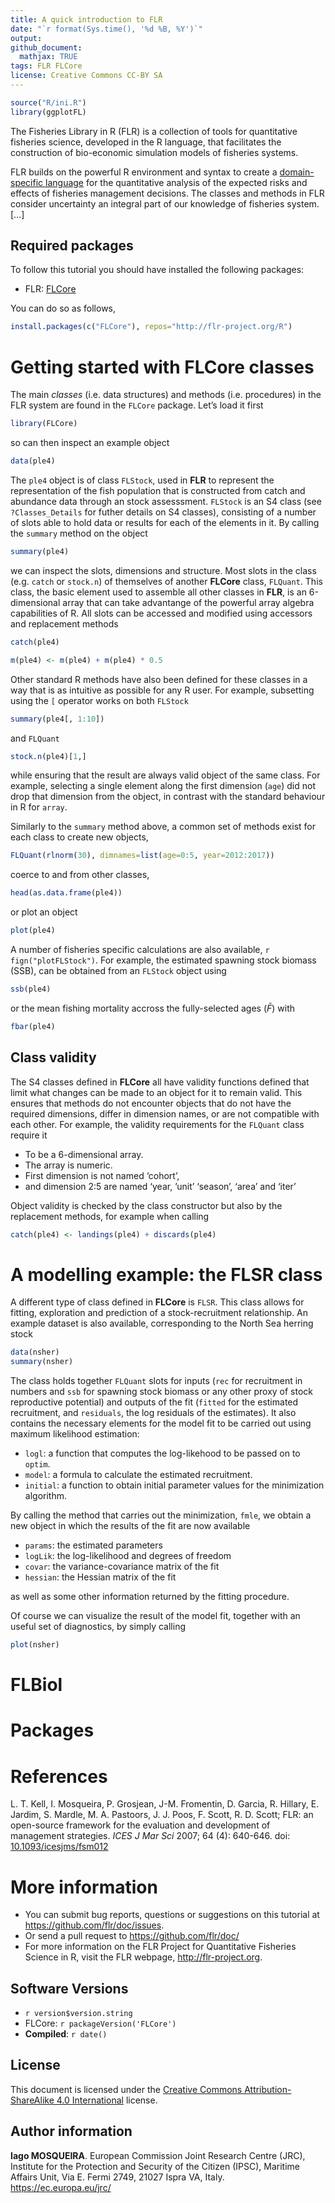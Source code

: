 ```yaml
---
title: A quick introduction to FLR
date: "`r format(Sys.time(), '%d %B, %Y')`"
output:
github_document:
  mathjax: TRUE
tags: FLR FLCore
license: Creative Commons CC-BY SA
---
```

 
```r
source("R/ini.R")
library(ggplotFL)
```

The Fisheries Library in R (FLR) is a collection of tools for quantitative fisheries science, developed in the R language, that facilitates the construction of bio-economic simulation models of fisheries systems.

FLR builds on the powerful R environment and syntax to create a [domain-specific language](https://en.wikipedia.org/wiki/Domain-specific_language) for the quantitative analysis of the expected risks and effects of fisheries management decisions. The classes and methods in FLR consider uncertainty an integral part of our knowledge of fisheries system. [...]

## Required packages


To follow this tutorial you should have installed the following packages:

- FLR: [FLCore](http://www.flr-project.org/FLCore/)

You can do so as follows,

```r
install.packages(c("FLCore"), repos="http://flr-project.org/R")
```

# Getting started with FLCore classes

The main *classes* (i.e. data structures) and methods (i.e. procedures) in the FLR system are found in the `FLCore` package. Let's load it first

```r
library(FLCore)
```

so can then inspect an example object

```r
data(ple4)
```

The `ple4` object is of class `FLStock`, used in **FLR** to represent the representation of the fish population that is constructed from catch and abundance data through an stock assesssment. `FLStock` is an S4 class (see `?Classes_Details` for futher details on S4 classes), consisting of a number of slots able to hold data or results for each of the elements in it. By calling the `summary` method on the object

```r
summary(ple4)
```

we can inspect the slots, dimensions and structure. Most slots in the class (e.g. `catch` or `stock.n`) of themselves of another **FLCore** class, `FLQuant`. This class, the basic element used to assemble all other classes in **FLR**, is an 6-dimensional array that can take advantange of the powerful array algebra capabilities of R. All slots can be accessed and modified using accessors and replacement methods

```r
catch(ple4)

m(ple4) <- m(ple4) + m(ple4) * 0.5
```

Other standard R methods have also been defined for these classes in a way that is as intuitive as possible for any R user. For example, subsetting using the `[` operator works on both `FLStock`

```r
summary(ple4[, 1:10])
```

and `FLQuant`

```r
stock.n(ple4)[1,]
```

while ensuring that the result are always valid object of the same class. For example, selecting a single element along the first dimension (`age`) did not drop that dimension from the object, in contrast with the standard behaviour in R for `array`.

Similarly to the `summary` method above, a common set of methods exist for each class to create new objects,

```r
FLQuant(rlnorm(30), dimnames=list(age=0:5, year=2012:2017))
```

coerce to and from other classes,

```r
head(as.data.frame(ple4))
```

or plot an object

```r
plot(ple4)
```

A number of fisheries specific calculations are also available,  `r fign("plotFLStock")`. For example, the estimated spawning stock biomass (SSB), can be obtained from an `FLStock` object using

```r
ssb(ple4)
```

or the mean fishing mortality accross the fully-selected ages ($\bar{F}$) with

```r
fbar(ple4)
```

## Class validity

The S4 classes defined in **FLCore**  all have validity functions defined that limit what changes can be made to an object for it to remain valid. This ensures that methods do not encounter objects that do not have the required dimensions, differ in dimension names, or are not compatible with each other. For example, the validity requirements for the `FLQuant` class require it

- To be a 6-dimensional array.
- The array is numeric.
- First dimension is not named 'cohort',
- and dimension 2:5 are named 'year, 'unit' 'season', 'area' and 'iter'

Object validity is checked by the class constructor but also by the replacement methods, for example when calling

```r
catch(ple4) <- landings(ple4) + discards(ple4)
```

# A modelling example: the FLSR class

A different type of class defined in **FLCore** is `FLSR`. This class allows for fitting, exploration and prediction of a stock-recruitment relationship. An example dataset is also available, corresponding to the North Sea herring stock

```r
data(nsher)
summary(nsher)
```

The class holds together `FLQuant` slots for inputs (`rec` for recruitment in numbers and `ssb` for spawning stock biomass or any other proxy of stock reproductive potential) and outputs of the fit (`fitted` for the estimated recruitment, and `residuals`, the log residuals of the estimates). It also contains the necessary elements for the model fit to be carried out using maximum likelihood estimation:

- `logl`: a function that computes the log-likehood to be passed on to `optim`.
- `model`: a formula to calculate the estimated recruitment.
- `initial`: a function to obtain initial parameter values for the minimization algorithm.

By calling the method that carries out the minimization, `fmle`, we obtain a new object in which the results of the fit are now available

- `params`: the estimated parameters
- `logLik`: the log-likelihood and degrees of freedom
- `covar`: the variance-covariance matrix of the fit
- `hessian`: the Hessian matrix of the fit

as well as some other information returned by the fitting procedure.

Of course we can visualize the result of the model fit, together with an useful set of diagnostics, by simply calling

```r
plot(nsher)
```

# FLBiol

# Packages

# References

L. T. Kell, I. Mosqueira, P. Grosjean, J-M. Fromentin, D. Garcia, R. Hillary, E. Jardim, S. Mardle, M. A. Pastoors, J. J. Poos, F. Scott, R. D. Scott; FLR: an open-source framework for the evaluation and development of management strategies. *ICES J Mar Sci* 2007; 64 (4): 640-646. doi: [10.1093/icesjms/fsm012](https://doi.org/10.1093/icesjms/fsm012)

# More information

* You can submit bug reports, questions or suggestions on this tutorial at <https://github.com/flr/doc/issues>.
* Or send a pull request to <https://github.com/flr/doc/>
* For more information on the FLR Project for Quantitative Fisheries Science in R, visit the FLR webpage, <http://flr-project.org>.

## Software Versions

* `r version$version.string`
* FLCore: `r packageVersion('FLCore')`
* **Compiled**: `r date()`

## License

This document is licensed under the [Creative Commons Attribution-ShareAlike 4.0 International](https://creativecommons.org/licenses/by-sa/4.0) license.

## Author information

**Iago MOSQUEIRA**. European Commission Joint Research Centre (JRC), Institute for the Protection and Security of the Citizen (IPSC), Maritime Affairs Unit, Via E. Fermi 2749, 21027 Ispra VA, Italy. <https://ec.europa.eu/jrc/>

